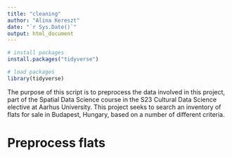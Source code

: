 ```yaml
---
title: "cleaning"
author: "Alina Kereszt"
date: "`r Sys.Date()`"
output: html_document
---
```


```r
# install packages
install.packages("tidyverse")
```

```r
# load packages
library(tidyverse)
```

The purpose of this script is to preprocess the data involved in this project, part of the Spatial Data Science course in the S23 Cultural Data Science elective at Aarhus University. This project seeks to search an inventory of flats for sale in Budapest, Hungary, based on a number of different criteria.

# Preprocess flats
```r

```


























